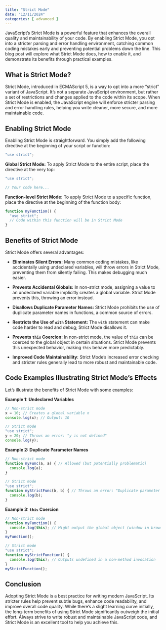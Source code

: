```yaml
---
title: "Strict Mode"
date: "12/11/2024"
categories: [ advanced ]
---
```


JavaScript's Strict Mode is a powerful feature that enhances the overall quality and maintainability of your code.  By enabling Strict Mode, you opt into a stricter parsing and error handling environment, catching common coding mistakes early and preventing potential problems down the line. This blog post will explore what Strict Mode does, how to enable it, and demonstrate its benefits through practical examples.

## What is Strict Mode?

Strict Mode, introduced in ECMAScript 5, is a way to opt into a more "strict" variant of JavaScript.  It's not a separate JavaScript environment, but rather a set of restrictions and changes applied to the code within its scope.  When Strict Mode is enabled, the JavaScript engine will enforce stricter parsing and error handling rules, helping you write cleaner, more secure, and more maintainable code.

## Enabling Strict Mode

Enabling Strict Mode is straightforward.  You simply add the following directive at the beginning of your script or function:

```javascript
"use strict";
```

**Global Strict Mode:** To apply Strict Mode to the entire script, place the directive at the very top:

```javascript
"use strict";

// Your code here...
```

**Function-level Strict Mode:** To apply Strict Mode to a specific function, place the directive at the beginning of the function body:

```javascript
function myFunction() {
  "use strict";
  // Code within this function will be in Strict Mode
}
```

## Benefits of Strict Mode

Strict Mode offers several advantages:

* **Eliminates Silent Errors:**  Many common coding mistakes, like accidentally using undeclared variables, will throw errors in Strict Mode, preventing them from silently failing. This makes debugging much easier.

* **Prevents Accidental Globals:**  In non-strict mode, assigning a value to an undeclared variable implicitly creates a global variable. Strict Mode prevents this, throwing an error instead.

* **Disallows Duplicate Parameter Names:**  Strict Mode prohibits the use of duplicate parameter names in functions, a common source of errors.

* **Restricts the Use of `with` Statement:** The `with` statement can make code harder to read and debug; Strict Mode disallows it.

* **Prevents `this` Coercion:** In non-strict mode, the value of `this` can be coerced to the global object in certain situations. Strict Mode prevents this unexpected behavior, making `this` behave more predictably.

* **Improved Code Maintainability:** Strict Mode's increased error checking and stricter rules generally lead to more robust and maintainable code.


## Code Examples Illustrating Strict Mode's Effects

Let's illustrate the benefits of Strict Mode with some examples:

**Example 1: Undeclared Variables**

```javascript
// Non-strict mode
x = 10; // Creates a global variable x
console.log(x); // Output: 10

// Strict mode
"use strict";
y = 20; // Throws an error: "y is not defined"
console.log(y);
```

**Example 2: Duplicate Parameter Names**

```javascript
// Non-strict mode
function myFunc(a, a) { // Allowed (but potentially problematic)
  console.log(a);
}

// Strict mode
"use strict";
function myStrictFunc(b, b) { // Throws an error: "Duplicate parameter name not allowed in strict mode"
  console.log(b);
}
```

**Example 3:  `this` Coercion**

```javascript
// Non-strict mode
function myFunction() {
  console.log(this); // Might output the global object (window in browsers)
}
myFunction();

// Strict mode
"use strict";
function myStrictFunction() {
  console.log(this); // Outputs undefined in a non-method invocation
}
myStrictFunction();
```

## Conclusion

Adopting Strict Mode is a best practice for writing modern JavaScript. Its stricter rules help prevent subtle bugs, enhance code readability, and improve overall code quality. While there's a slight learning curve initially, the long-term benefits of using Strict Mode significantly outweigh the initial effort.  Always strive to write robust and maintainable JavaScript code, and Strict Mode is an excellent tool to help you achieve this.

